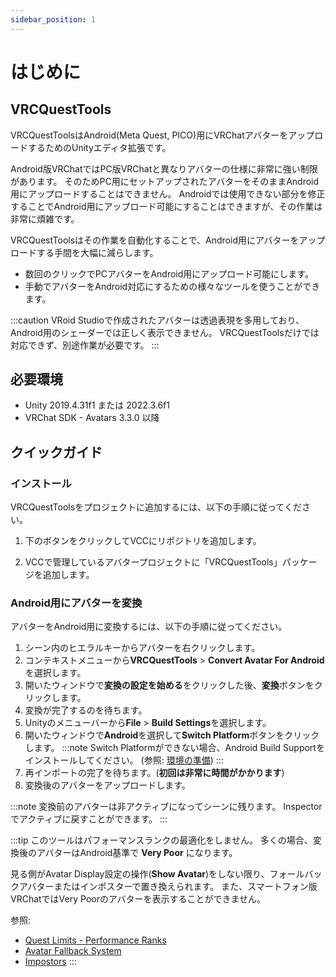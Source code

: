 ```yaml
---
sidebar_position: 1
---
```



# はじめに

## VRCQuestTools

VRCQuestToolsはAndroid(Meta Quest, PICO)用にVRChatアバターをアップロードするためのUnityエディタ拡張です。

Android版VRChatではPC版VRChatと異なりアバターの仕様に非常に強い制限があります。
そのためPC用にセットアップされたアバターをそのままAndroid用にアップロードすることはできません。
Androidでは使用できない部分を修正することでAndroid用にアップロード可能にすることはできますが、その作業は非常に煩雑です。

VRCQuestToolsはその作業を自動化することで、Android用にアバターをアップロードする手間を大幅に減らします。

- 数回のクリックでPCアバターをAndroid用にアップロード可能にします。
- 手動でアバターをAndroid対応にするための様々なツールを使うことができます。

:::caution
VRoid Studioで作成されたアバターは透過表現を多用しており、Android用のシェーダーでは正しく表示できません。
VRCQuestToolsだけでは対応できず、別途作業が必要です。
:::

## 必要環境

- Unity 2019.4.31f1 または 2022.3.6f1
- VRChat SDK - Avatars 3.3.0 以降

## クイックガイド

### インストール

VRCQuestToolsをプロジェクトに追加するには、以下の手順に従ってください。

1. 下のボタンをクリックしてVCCにリポジトリを追加します。
    <AddToVccLink className="button button--primary button--lg" />

2. VCCで管理しているアバタープロジェクトに「VRCQuestTools」パッケージを追加します。

### Android用にアバターを変換

アバターをAndroid用に変換するには、以下の手順に従ってください。

1. シーン内のヒエラルキーからアバターを右クリックします。
2. コンテキストメニューから**VRCQuestTools** > **Convert Avatar For Android**を選択します。
3. 開いたウィンドウで**変換の設定を始める**をクリックした後、**変換**ボタンをクリックします。
4. 変換が完了するのを待ちます。
5. Unityのメニューバーから**File** > **Build Settings**を選択します。
6. 開いたウィンドウで**Android**を選択して**Switch Platform**ボタンをクリックします。
    :::note
    Switch Platformができない場合、Android Build Supportをインストールしてください。
    (参照: [環境の準備](./tutorial/set-up-environment))
    :::
7. 再インポートの完了を待ちます。(**初回は非常に時間がかかります**)
8. 変換後のアバターをアップロードします。

:::note
変換前のアバターは非アクティブになってシーンに残ります。
Inspectorでアクティブに戻すことができます。
:::

:::tip
このツールはパフォーマンスランクの最適化をしません。
多くの場合、変換後のアバターはAndroid基準で **Very Poor** になります。

見る側がAvatar Display設定の操作(**Show Avatar**)をしない限り、フォールバックアバターまたはインポスターで置き換えられます。
また、スマートフォン版VRChatではVery Poorのアバターを表示することができません。

参照:
- [Quest Limits - Performance Ranks](https://creators.vrchat.com/avatars/avatar-performance-ranking-system/#quest-limits)
- [Avatar Fallback System](https://docs.vrchat.com/docs/avatar-fallback-system)
- [Impostors](https://creators.vrchat.com/avatars/avatar-impostors)
:::
